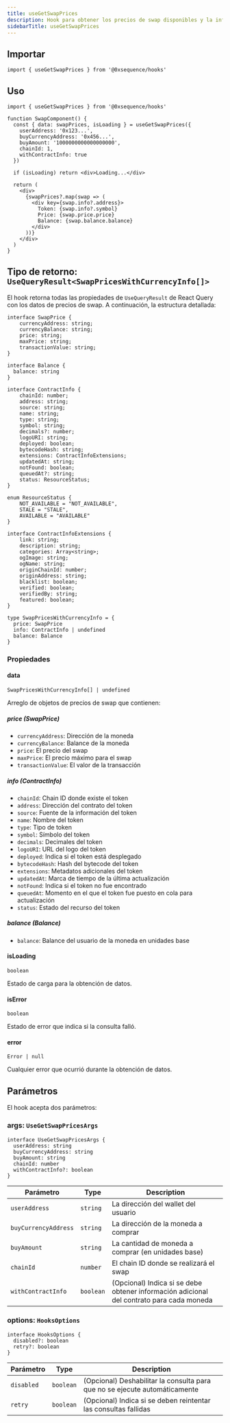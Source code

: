 ```yaml
---
title: useGetSwapPrices
description: Hook para obtener los precios de swap disponibles y la información de las monedas
sidebarTitle: useGetSwapPrices
---
```


## Importar

```tsx
import { useGetSwapPrices } from '@0xsequence/hooks'
```

## Uso

```tsx
import { useGetSwapPrices } from '@0xsequence/hooks'

function SwapComponent() {
  const { data: swapPrices, isLoading } = useGetSwapPrices({
    userAddress: '0x123...',
    buyCurrencyAddress: '0x456...',
    buyAmount: '1000000000000000000', 
    chainId: 1,
    withContractInfo: true
  })

  if (isLoading) return <div>Loading...</div>

  return (
    <div>
      {swapPrices?.map(swap => (
        <div key={swap.info?.address}>
          Token: {swap.info?.symbol}
          Price: {swap.price.price}
          Balance: {swap.balance.balance}
        </div>
      ))}
    </div>
  )
}
```

## Tipo de retorno: `UseQueryResult<SwapPricesWithCurrencyInfo[]>`
El hook retorna todas las propiedades de `UseQueryResult` de React Query con los datos de precios de swap. A continuación, la estructura detallada:

```tsx
interface SwapPrice {
    currencyAddress: string;
    currencyBalance: string;
    price: string;
    maxPrice: string;
    transactionValue: string;
}

interface Balance {
  balance: string
}

interface ContractInfo {
    chainId: number;
    address: string;
    source: string;
    name: string;
    type: string;
    symbol: string;
    decimals?: number;
    logoURI: string;
    deployed: boolean;
    bytecodeHash: string;
    extensions: ContractInfoExtensions;
    updatedAt: string;
    notFound: boolean;
    queuedAt?: string;
    status: ResourceStatus;
}

enum ResourceStatus {
    NOT_AVAILABLE = "NOT_AVAILABLE",
    STALE = "STALE",
    AVAILABLE = "AVAILABLE"
}

interface ContractInfoExtensions {
    link: string;
    description: string;
    categories: Array<string>;
    ogImage: string;
    ogName: string;
    originChainId: number;
    originAddress: string;
    blacklist: boolean;
    verified: boolean;
    verifiedBy: string;
    featured: boolean;
}

type SwapPricesWithCurrencyInfo = {
  price: SwapPrice
  info: ContractInfo | undefined
  balance: Balance
}
```

### Propiedades

#### data
`SwapPricesWithCurrencyInfo[] | undefined`

Arreglo de objetos de precios de swap que contienen:

##### price (SwapPrice)

- `currencyAddress`: Dirección de la moneda
- `currencyBalance`: Balance de la moneda
- `price`: El precio del swap
- `maxPrice`: El precio máximo para el swap
- `transactionValue`: El valor de la transacción

##### info (ContractInfo)

- `chainId`: Chain ID donde existe el token
- `address`: Dirección del contrato del token
- `source`: Fuente de la información del token
- `name`: Nombre del token
- `type`: Tipo de token
- `symbol`: Símbolo del token
- `decimals`: Decimales del token
- `logoURI`: URL del logo del token
- `deployed`: Indica si el token está desplegado
- `bytecodeHash`: Hash del bytecode del token
- `extensions`: Metadatos adicionales del token
- `updatedAt`: Marca de tiempo de la última actualización
- `notFound`: Indica si el token no fue encontrado
- `queuedAt`: Momento en el que el token fue puesto en cola para actualización
- `status`: Estado del recurso del token

##### balance (Balance)

- `balance`: Balance del usuario de la moneda en unidades base

#### isLoading
`boolean`

Estado de carga para la obtención de datos.

#### isError
`boolean`

Estado de error que indica si la consulta falló.

#### error
`Error | null`

Cualquier error que ocurrió durante la obtención de datos.

## Parámetros
El hook acepta dos parámetros:

### args: `UseGetSwapPricesArgs`

```tsx
interface UseGetSwapPricesArgs {
  userAddress: string
  buyCurrencyAddress: string
  buyAmount: string
  chainId: number
  withContractInfo?: boolean
}
```

| Parámetro            | Type      | Description                                                                              |
| -------------------- | --------- | ---------------------------------------------------------------------------------------- |
| `userAddress`        | `string`  | La dirección del wallet del usuario                                                      |
| `buyCurrencyAddress` | `string`  | La dirección de la moneda a comprar                                                      |
| `buyAmount`          | `string`  | La cantidad de moneda a comprar (en unidades base)                                       |
| `chainId`            | `number`  | El chain ID donde se realizará el swap                                                   |
| `withContractInfo`   | `boolean` | (Opcional) Indica si se debe obtener información adicional del contrato para cada moneda |

### options: `HooksOptions`

```tsx
interface HooksOptions {
  disabled?: boolean
  retry?: boolean
}
```

| Parámetro  | Type      | Description                                                                |
| ---------- | --------- | -------------------------------------------------------------------------- |
| `disabled` | `boolean` | (Opcional) Deshabilitar la consulta para que no se ejecute automáticamente |
| `retry`    | `boolean` | (Opcional) Indica si se deben reintentar las consultas fallidas            |
